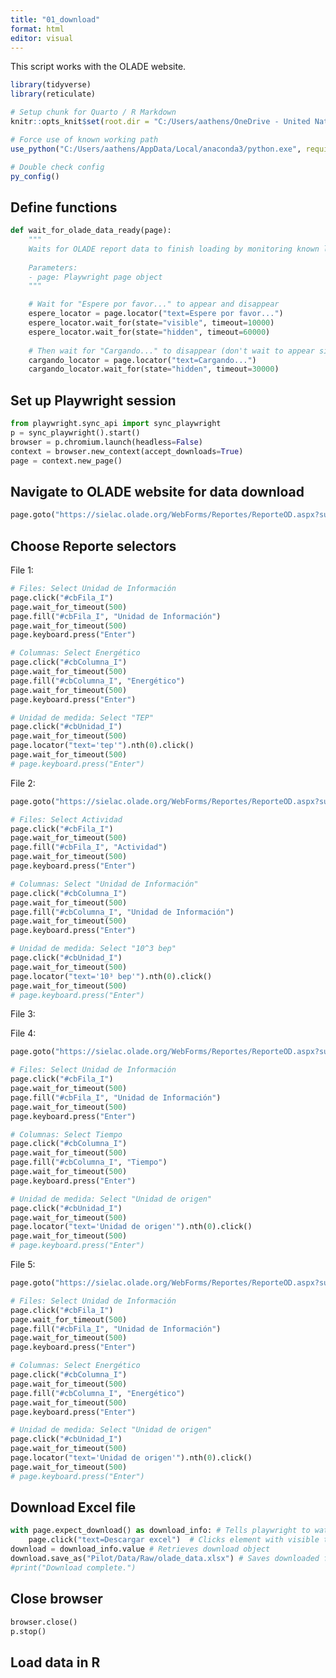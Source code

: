 ```yaml
---
title: "01_download"
format: html
editor: visual
---
```


This script works with the OLADE website.

```r
library(tidyverse)
library(reticulate)

# Setup chunk for Quarto / R Markdown
knitr::opts_knit$set(root.dir = "C:/Users/aathens/OneDrive - United Nations/Documentos/CEPALSTAT Data Process/cepalstat-data-upload")

# Force use of known working path
use_python("C:/Users/aathens/AppData/Local/anaconda3/python.exe", required = TRUE)

# Double check config
py_config()
```

## Define functions
```python
def wait_for_olade_data_ready(page):
    """
    Waits for OLADE report data to finish loading by monitoring known loading messages.
    
    Parameters:
    - page: Playwright page object
    """

    # Wait for "Espere por favor..." to appear and disappear
    espere_locator = page.locator("text=Espere por favor...")
    espere_locator.wait_for(state="visible", timeout=10000)
    espere_locator.wait_for(state="hidden", timeout=60000)
    
    # Then wait for "Cargando..." to disappear (don't wait to appear since it's typically fast)
    cargando_locator = page.locator("text=Cargando...")
    cargando_locator.wait_for(state="hidden", timeout=30000)
```


## Set up Playwright session
```python
from playwright.sync_api import sync_playwright
p = sync_playwright().start()
browser = p.chromium.launch(headless=False)
context = browser.new_context(accept_downloads=True)
page = context.new_page()
```

## Navigate to OLADE website for data download
```python
page.goto("https://sielac.olade.org/WebForms/Reportes/ReporteOD.aspx?subsectorId=0&or=720&ss=2&v=1")
```

## Choose Reporte selectors

File 1:
```python
# Files: Select Unidad de Información
page.click("#cbFila_I")
page.wait_for_timeout(500)
page.fill("#cbFila_I", "Unidad de Información")
page.wait_for_timeout(500)
page.keyboard.press("Enter")

# Columnas: Select Energético
page.click("#cbColumna_I")
page.wait_for_timeout(500)
page.fill("#cbColumna_I", "Energético")
page.wait_for_timeout(500)
page.keyboard.press("Enter")

# Unidad de medida: Select "TEP"
page.click("#cbUnidad_I")
page.wait_for_timeout(500)
page.locator("text='tep'").nth(0).click()
page.wait_for_timeout(500)
# page.keyboard.press("Enter")
```


File 2:
```python
page.goto("https://sielac.olade.org/WebForms/Reportes/ReporteOD.aspx?subsectorId=0&or=720&ss=2&v=1")

# Files: Select Actividad
page.click("#cbFila_I")
page.wait_for_timeout(500)
page.fill("#cbFila_I", "Actividad")
page.wait_for_timeout(500)
page.keyboard.press("Enter")

# Columnas: Select "Unidad de Información"
page.click("#cbColumna_I")
page.wait_for_timeout(500)
page.fill("#cbColumna_I", "Unidad de Información")
page.wait_for_timeout(500)
page.keyboard.press("Enter")

# Unidad de medida: Select "10^3 bep"
page.click("#cbUnidad_I")
page.wait_for_timeout(500)
page.locator("text='10³ bep'").nth(0).click()
page.wait_for_timeout(500)
# page.keyboard.press("Enter")
```

File 3:


File 4:
```python
page.goto("https://sielac.olade.org/WebForms/Reportes/ReporteOD.aspx?subsectorId=0&or=720&ss=2&v=1")

# Files: Select Unidad de Información
page.click("#cbFila_I")
page.wait_for_timeout(500)
page.fill("#cbFila_I", "Unidad de Información")
page.wait_for_timeout(500)
page.keyboard.press("Enter")

# Columnas: Select Tiempo
page.click("#cbColumna_I")
page.wait_for_timeout(500)
page.fill("#cbColumna_I", "Tiempo")
page.wait_for_timeout(500)
page.keyboard.press("Enter")

# Unidad de medida: Select "Unidad de origen"
page.click("#cbUnidad_I")
page.wait_for_timeout(500)
page.locator("text='Unidad de origen'").nth(0).click()
page.wait_for_timeout(500)
# page.keyboard.press("Enter")
```

File 5:
```python
page.goto("https://sielac.olade.org/WebForms/Reportes/ReporteOD.aspx?subsectorId=0&or=720&ss=2&v=1")

# Files: Select Unidad de Información
page.click("#cbFila_I")
page.wait_for_timeout(500)
page.fill("#cbFila_I", "Unidad de Información")
page.wait_for_timeout(500)
page.keyboard.press("Enter")

# Columnas: Select Energético
page.click("#cbColumna_I")
page.wait_for_timeout(500)
page.fill("#cbColumna_I", "Energético")
page.wait_for_timeout(500)
page.keyboard.press("Enter")

# Unidad de medida: Select "Unidad de origen"
page.click("#cbUnidad_I")
page.wait_for_timeout(500)
page.locator("text='Unidad de origen'").nth(0).click()
page.wait_for_timeout(500)
# page.keyboard.press("Enter")
```

## Download Excel file

```python
with page.expect_download() as download_info: # Tells playwright to watch for a download and catch download_info when it begins
    page.click("text=Descargar excel")  # Clicks element with visible text that's exactly "Descargar excel"
download = download_info.value # Retrieves download object
download.save_as("Pilot/Data/Raw/olade_data.xlsx") # Saves downloaded file with new name
#print("Download complete.")
```

## Close browser

```python
browser.close()
p.stop()
```


## Load data in R